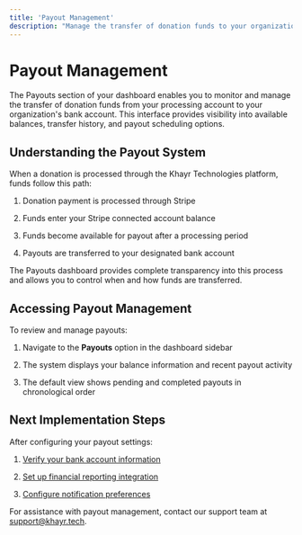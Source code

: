 ```yaml
---
title: 'Payout Management'
description: "Manage the transfer of donation funds to your organization's bank account"
---
```


# Payout Management

The Payouts section of your dashboard enables you to monitor and manage the transfer of donation funds from your processing account to your organization's bank account. This interface provides visibility into available balances, transfer history, and payout scheduling options.

## Understanding the Payout System

When a donation is processed through the Khayr Technologies platform, funds follow this path:

1. Donation payment is processed through Stripe

2. Funds enter your Stripe connected account balance

3. Funds become available for payout after a processing period

4. Payouts are transferred to your designated bank account

The Payouts dashboard provides complete transparency into this process and allows you to control when and how funds are transferred.

## Accessing Payout Management

To review and manage payouts:

1. Navigate to the **Payouts** option in the dashboard sidebar

2. The system displays your balance information and recent payout activity

3. The default view shows pending and completed payouts in chronological order

## Next Implementation Steps

After configuring your payout settings:

1. [Verify your bank account information](/docs/organization-setup)

2. [Set up financial reporting integration](/docs/donation-management/donations)

3. [Configure notification preferences](/docs/organization-setup)

For assistance with payout management, contact our support team at [support@khayr.tech](mailto:support@khayr.tech).